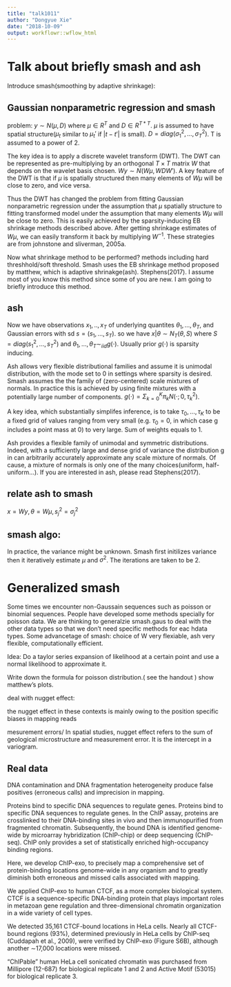 ```yaml
---
title: "talk1011"
author: "Dongyue Xie"
date: "2018-10-09"
output: workflowr::wflow_html
---
```


# Talk about briefly smash and ash

Introduce smash(smoothing by adaptive shrinkage):

## Gaussian nonparametric regression and smash

problem: $y\sim N(\mu,D)$ where $\mu\in R^T$ and $D\in R^{T*T}$. $\mu$ is assumed to have spatial structure($\mu_t$ similar to $\mu_t'$ if $|t-t'|$ is small). $D=diag(\sigma^2_1,...,\sigma^2_T)$. T is assumed to a power of 2.

The key idea is to apply a discrete wavelet transform (DWT). The DWT can be represented as pre-multiplying by an orthogonal $T\times T$ matrix $W$ that depends on the wavelet basis chosen. $Wy\sim N(W\mu,WDW')$. A key feature of the DWT is that if $\mu$ is spatially structured then many elements of $W\mu$ will
be close to zero, and vice versa. 

Thus the DWT has changed the problem from fitting Gaussian nonparametric regression under the assumption that $\mu$ spatially structure to fitting transformed model under the assumption that many elements $W\mu$ will be close to zero. This is easily achieved by the sparsity-inducing EB shrinkage methods described above. After getting shrinkage estimates of $W\mu$, we can easily transform it back by multiplying $W^{-1}$. These strategies are from johnstone and sliverman, 2005a.

Now what shrinkage method to be performed? methods including hard threshhold/soft threshold. Smash uses the EB shrinkage method proposed by matthew, which is adaptive shrinakge(ash). Stephens(2017). I assume most of you know this method since some of you are new. I am going to briefly introduce this method.

## ash

Now we have observations $x_1,..,x_T$ of underlying quantites $\theta_1,...,\theta_T$, and Gaussian errors with sd $s=(s_1,...,s_T)$. so we have $x|\theta\sim N_T(\theta,S)$ where $S=diag(s_1^2,...,s_T^2)$ and $\theta_1,...,\theta_T\sim_{iid} g(\cdot)$. Usually prior $g(\cdot)$ is sparsity inducing. 

Ash allows very flexible distributional families and assume it is unimodal distribution, with the mode set to 0 in settings where sparsity is desired. Smash assumes the the family of (zero-centered) scale mixtures of normals. In practice this is achieved by using finite mixtures with a potentially large number of components. $g(\cdot)=\Sigma_{k=0}^K\pi_kN(\cdot;0,\tau_k^2)$. 

A key idea, which substantially simplifes inference, is to take $\tau_0,...,\tau_K$ to be a fixed grid of values ranging from very small (e.g. $\tau_0 = 0$, in which case g includes a point mass at 0) to very large. Sum of weights equals to 1. 

Ash provides a flexible family of unimodal and symmetric distributions. Indeed, with a sufficiently large and dense grid of variance the distribution g in can arbitrarily accurately approximate any scale mixture of normals. Of cause, a mixture of normals is only one of the many choices(uniform, half-uniform...). If you are interested in ash, please read Stephens(2017). 

## relate ash to smash

$x=Wy, \theta=W\mu, s_j^2=\sigma_j^2$

## smash algo:

In practice, the variance might be unknown. Smash first initilizes variance then it 
iteratively estimate $\mu$ and $\sigma^2$. The iterations are taken to be 2.

# Generalized smash

Some times we encounter non-Gaussain sequences such as poisson or binomial sequences. People have developed some methods specially for poisson data. We are thinking to generalzie smash.gaus to deal with the other data types so that we don't need specific methods for eac hdata types. 
Some advancetage of smash: choice of W very flexiable, ash very flexible, computationally efficient. 

Idea: Do a taylor series expansion of likelihood at a certain point and use a normal likelihood to approximate it. 

Write down the formula for poisson distribution.( see the handout ) show matthew's plots.

deal with nugget effect:

the nugget effect in these contexts is mainly owing to the position specific biases in mapping reads

mesurement errors/ In spatial studies, nugget effect refers to the sum of geological microstructure and measurement error. It is the intercept in a variogram.

## Real data

DNA contamination and DNA fragmentation heterogeneity produce false positives (erroneous calls) and imprecision in mapping.

Proteins bind to specific DNA sequences to regulate genes. Proteins bind to specific DNA sequences to regulate genes. In the ChIP assay, proteins are crosslinked to their DNA-binding sites in vivo and then immunopurified from fragmented chromatin. Subsequently, the bound DNA is identified genome-wide by microarray hybridization (ChIP-chip) or deep sequencing (ChIP-seq). ChIP only provides a set of statistically enriched high-occupancy binding regions.

Here, we develop ChIP-exo, to precisely map a comprehensive set of protein-binding locations genome-wide in any organism and to greatly diminish both erroneous and missed calls associated with mapping.

We applied ChIP-exo to human CTCF, as a more complex biological system. CTCF is a sequence-specific DNA-binding protein that plays important roles in metazoan gene regulation and three-dimensional chromatin organization in a wide variety of cell types.

We detected 35,161 CTCF-bound locations in HeLa cells. Nearly all CTCF-bound regions (93%), determined previously in HeLa cells by ChIP-seq (Cuddapah et al., 2009), were verified by ChIP-exo (Figure S6B), although another ∼17,000 locations were missed.

“ChIPable” human HeLa cell sonicated chromatin was purchased from Millipore (12-687) for biological replicate 1 and 2 and Active Motif (53015) for biological replicate 3. 
